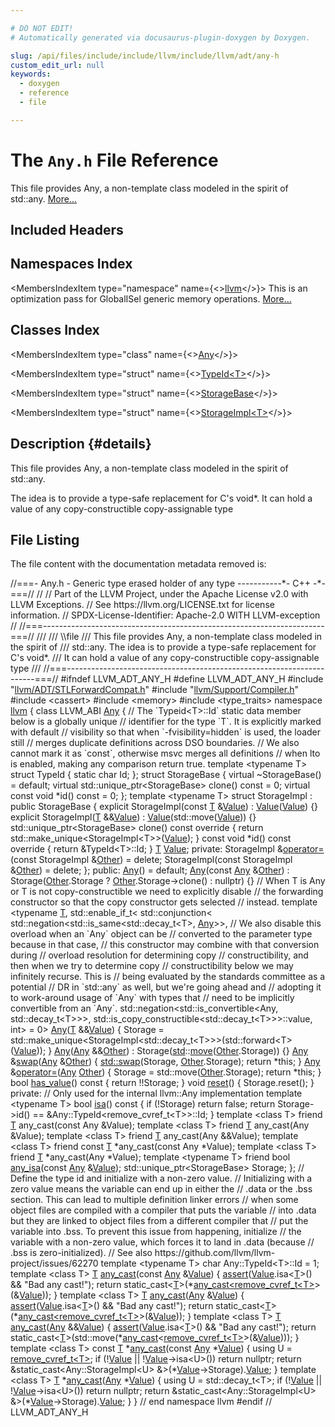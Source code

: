 ```yaml
---

# DO NOT EDIT!
# Automatically generated via docusaurus-plugin-doxygen by Doxygen.

slug: /api/files/include/include/llvm/include/llvm/adt/any-h
custom_edit_url: null
keywords:
  - doxygen
  - reference
  - file

---
```





# The `Any.h` File Reference

<DoxygenPage pluginConfig={pluginConfig}>

This file provides Any, a non-template class modeled in the spirit of std::any. <a href="#details">More...</a>

## Included Headers

<IncludesList>
<IncludesListItem
  filePath="llvm/ADT/STLForwardCompat.h"
  permalink="/docs/api/files/include/include/llvm/include/llvm/adt/stlforwardcompat-h"
  isLocal="true" />
<IncludesListItem
  filePath="llvm/Support/Compiler.h"
  permalink="/docs/api/files/include/include/llvm/include/llvm/support/compiler-h"
  isLocal="true" />
<IncludesListItem
  filePath="cassert"
  permalink=""
  isLocal="false" />
<IncludesListItem
  filePath="memory"
  permalink=""
  isLocal="false" />
<IncludesListItem
  filePath="type_traits"
  permalink=""
  isLocal="false" />
</IncludesList>

## Namespaces Index

<MembersIndex>

<MembersIndexItem
  type="namespace"
  name={<><a href="/docs/api/namespaces/llvm">llvm</a></>}>
This is an optimization pass for GlobalISel generic memory operations. <a href="/docs/api/namespaces/llvm/#details">More...</a>
</MembersIndexItem>

</MembersIndex>

## Classes Index

<MembersIndex>

<MembersIndexItem
  type="class"
  name={<><a href="/docs/api/classes/llvm/any">Any</a></>}>
</MembersIndexItem>

<MembersIndexItem
  type="struct"
  name={<><a href="/docs/api/structs/llvm/any/typeid">TypeId&lt;T&gt;</a></>}>
</MembersIndexItem>

<MembersIndexItem
  type="struct"
  name={<><a href="/docs/api/structs/llvm/any/storagebase">StorageBase</a></>}>
</MembersIndexItem>

<MembersIndexItem
  type="struct"
  name={<><a href="/docs/api/structs/llvm/any/storageimpl">StorageImpl&lt;T&gt;</a></>}>
</MembersIndexItem>

</MembersIndex>

## Description {#details}

This file provides Any, a non-template class modeled in the spirit of std::any.

The idea is to provide a type-safe replacement for C&#39;s void&#42;. It can hold a value of any copy-constructible copy-assignable type

## File Listing

The file content with the documentation metadata removed is:

<ProgramListing>

<Link id="l00001" /><CodeLine lineNumber="1"><Highlight kind="comment">//===- Any.h - Generic type erased holder of any type -----------&#42;- C++ -&#42;-===//</Highlight><Highlight kind="normal"></Highlight></CodeLine>
<Link id="l00002" /><CodeLine lineNumber="2"><Highlight kind="normal"></Highlight><Highlight kind="comment">//</Highlight><Highlight kind="normal"></Highlight></CodeLine>
<Link id="l00003" /><CodeLine lineNumber="3"><Highlight kind="normal"></Highlight><Highlight kind="comment">// Part of the LLVM Project, under the Apache License v2.0 with LLVM Exceptions.</Highlight><Highlight kind="normal"></Highlight></CodeLine>
<Link id="l00004" /><CodeLine lineNumber="4"><Highlight kind="normal"></Highlight><Highlight kind="comment">// See https://llvm.org/LICENSE.txt for license information.</Highlight><Highlight kind="normal"></Highlight></CodeLine>
<Link id="l00005" /><CodeLine lineNumber="5"><Highlight kind="normal"></Highlight><Highlight kind="comment">// SPDX-License-Identifier: Apache-2.0 WITH LLVM-exception</Highlight><Highlight kind="normal"></Highlight></CodeLine>
<Link id="l00006" /><CodeLine lineNumber="6"><Highlight kind="normal"></Highlight><Highlight kind="comment">//</Highlight><Highlight kind="normal"></Highlight></CodeLine>
<Link id="l00007" /><CodeLine lineNumber="7"><Highlight kind="normal"></Highlight><Highlight kind="comment">//===----------------------------------------------------------------------===//</Highlight><Highlight kind="comment"></Highlight></CodeLine>
<Link id="l00008" /><CodeLine lineNumber="8"><Highlight kind="comment">///</Highlight></CodeLine>
<Link id="l00009" /><CodeLine lineNumber="9"><Highlight kind="comment">/// \\file</Highlight></CodeLine>
<Link id="l00010" /><CodeLine lineNumber="10"><Highlight kind="comment">///  This file provides Any, a non-template class modeled in the spirit of</Highlight></CodeLine>
<Link id="l00011" /><CodeLine lineNumber="11"><Highlight kind="comment">///  std::any.  The idea is to provide a type-safe replacement for C&#39;s void&#42;.</Highlight></CodeLine>
<Link id="l00012" /><CodeLine lineNumber="12"><Highlight kind="comment">///  It can hold a value of any copy-constructible copy-assignable type</Highlight></CodeLine>
<Link id="l00013" /><CodeLine lineNumber="13"><Highlight kind="comment">///</Highlight><Highlight kind="normal"></Highlight></CodeLine>
<Link id="l00014" /><CodeLine lineNumber="14"><Highlight kind="normal"></Highlight><Highlight kind="comment">//===----------------------------------------------------------------------===//</Highlight><Highlight kind="normal"></Highlight></CodeLine>
<Link id="l00015" /><CodeLine lineNumber="15"><Highlight kind="normal"></Highlight></CodeLine>
<Link id="l00016" /><CodeLine lineNumber="16"><Highlight kind="normal"></Highlight><Highlight kind="preprocessor">#ifndef LLVM&#95;ADT&#95;ANY&#95;H</Highlight><Highlight kind="normal"></Highlight></CodeLine>
<Link id="l00017" /><CodeLine lineNumber="17"><Highlight kind="normal"></Highlight><Highlight kind="preprocessor">#define LLVM&#95;ADT&#95;ANY&#95;H</Highlight><Highlight kind="normal"></Highlight></CodeLine>
<Link id="l00018" /><CodeLine lineNumber="18"><Highlight kind="normal"></Highlight></CodeLine>
<Link id="l00019" /><CodeLine lineNumber="19"><Highlight kind="normal"></Highlight><Highlight kind="preprocessor">#include &quot;<a href="/docs/api/files/include/include/llvm/include/llvm/adt/stlforwardcompat-h">llvm/ADT/STLForwardCompat.h</a>&quot;</Highlight><Highlight kind="normal"></Highlight></CodeLine>
<Link id="l00020" /><CodeLine lineNumber="20"><Highlight kind="normal"></Highlight><Highlight kind="preprocessor">#include &quot;<a href="/docs/api/files/include/include/llvm/include/llvm/support/compiler-h">llvm/Support/Compiler.h</a>&quot;</Highlight><Highlight kind="normal"></Highlight></CodeLine>
<Link id="l00021" /><CodeLine lineNumber="21"><Highlight kind="normal"></Highlight></CodeLine>
<Link id="l00022" /><CodeLine lineNumber="22"><Highlight kind="normal"></Highlight><Highlight kind="preprocessor">#include &lt;cassert&gt;</Highlight><Highlight kind="normal"></Highlight></CodeLine>
<Link id="l00023" /><CodeLine lineNumber="23"><Highlight kind="normal"></Highlight><Highlight kind="preprocessor">#include &lt;memory&gt;</Highlight><Highlight kind="normal"></Highlight></CodeLine>
<Link id="l00024" /><CodeLine lineNumber="24"><Highlight kind="normal"></Highlight><Highlight kind="preprocessor">#include &lt;type&#95;traits&gt;</Highlight><Highlight kind="normal"></Highlight></CodeLine>
<Link id="l00025" /><CodeLine lineNumber="25"><Highlight kind="normal"></Highlight></CodeLine>
<Link id="l00026" /><CodeLine lineNumber="26"><Highlight kind="normal"></Highlight><Highlight kind="keyword">namespace </Highlight><Highlight kind="normal"><a href="/docs/api/namespaces/llvm">llvm</a> &#123;</Highlight></CodeLine>
<Link id="l00027" /><CodeLine lineNumber="27"><Highlight kind="normal"></Highlight></CodeLine>
<Link id="l00028" /><CodeLine lineNumber="28" lineLink="/docs/api/classes/llvm/any"><Highlight kind="normal"></Highlight><Highlight kind="keyword">class </Highlight><Highlight kind="normal">LLVM&#95;ABI <a href="/docs/api/classes/llvm/any/#acd0d518cd47705fdf831df739933b12a">Any</a> &#123;</Highlight></CodeLine>
<Link id="l00029" /><CodeLine lineNumber="29"><Highlight kind="normal"></Highlight></CodeLine>
<Link id="l00030" /><CodeLine lineNumber="30"><Highlight kind="normal">  </Highlight><Highlight kind="comment">// The &#96;Typeid&lt;T&gt;::Id&#96; static data member below is a globally unique</Highlight><Highlight kind="normal"></Highlight></CodeLine>
<Link id="l00031" /><CodeLine lineNumber="31"><Highlight kind="normal">  </Highlight><Highlight kind="comment">// identifier for the type &#96;T&#96;. It is explicitly marked with default</Highlight><Highlight kind="normal"></Highlight></CodeLine>
<Link id="l00032" /><CodeLine lineNumber="32"><Highlight kind="normal">  </Highlight><Highlight kind="comment">// visibility so that when &#96;-fvisibility=hidden&#96; is used, the loader still</Highlight><Highlight kind="normal"></Highlight></CodeLine>
<Link id="l00033" /><CodeLine lineNumber="33"><Highlight kind="normal">  </Highlight><Highlight kind="comment">// merges duplicate definitions across DSO boundaries.</Highlight><Highlight kind="normal"></Highlight></CodeLine>
<Link id="l00034" /><CodeLine lineNumber="34"><Highlight kind="normal">  </Highlight><Highlight kind="comment">// We also cannot mark it as &#96;const&#96;, otherwise msvc merges all definitions</Highlight><Highlight kind="normal"></Highlight></CodeLine>
<Link id="l00035" /><CodeLine lineNumber="35"><Highlight kind="normal">  </Highlight><Highlight kind="comment">// when lto is enabled, making any comparison return true.</Highlight><Highlight kind="normal"></Highlight></CodeLine>
<Link id="l00036" /><CodeLine lineNumber="36"><Highlight kind="normal">  </Highlight><Highlight kind="keyword">template</Highlight><Highlight kind="normal"> &lt;</Highlight><Highlight kind="keyword">typename</Highlight><Highlight kind="normal"> T&gt; </Highlight><Highlight kind="keyword">struct </Highlight><Highlight kind="normal">TypeId &#123; </Highlight><Highlight kind="keyword">static</Highlight><Highlight kind="normal"> </Highlight><Highlight kind="keywordtype">char</Highlight><Highlight kind="normal"> Id; &#125;;</Highlight></CodeLine>
<Link id="l00037" /><CodeLine lineNumber="37"><Highlight kind="normal"></Highlight></CodeLine>
<Link id="l00038" /><CodeLine lineNumber="38"><Highlight kind="normal">  </Highlight><Highlight kind="keyword">struct </Highlight><Highlight kind="normal">StorageBase &#123;</Highlight></CodeLine>
<Link id="l00039" /><CodeLine lineNumber="39"><Highlight kind="normal">    </Highlight><Highlight kind="keyword">virtual</Highlight><Highlight kind="normal"> ~StorageBase() = </Highlight><Highlight kind="keywordflow">default</Highlight><Highlight kind="normal">;</Highlight></CodeLine>
<Link id="l00040" /><CodeLine lineNumber="40"><Highlight kind="normal">    </Highlight><Highlight kind="keyword">virtual</Highlight><Highlight kind="normal"> std::unique&#95;ptr&lt;StorageBase&gt; clone() </Highlight><Highlight kind="keyword">const</Highlight><Highlight kind="normal"> = 0;</Highlight></CodeLine>
<Link id="l00041" /><CodeLine lineNumber="41"><Highlight kind="normal">    </Highlight><Highlight kind="keyword">virtual</Highlight><Highlight kind="normal"> </Highlight><Highlight kind="keyword">const</Highlight><Highlight kind="normal"> </Highlight><Highlight kind="keywordtype">void</Highlight><Highlight kind="normal"> &#42;id() </Highlight><Highlight kind="keyword">const</Highlight><Highlight kind="normal"> = 0;</Highlight></CodeLine>
<Link id="l00042" /><CodeLine lineNumber="42"><Highlight kind="normal">  &#125;;</Highlight></CodeLine>
<Link id="l00043" /><CodeLine lineNumber="43"><Highlight kind="normal"></Highlight></CodeLine>
<Link id="l00044" /><CodeLine lineNumber="44"><Highlight kind="normal">  </Highlight><Highlight kind="keyword">template</Highlight><Highlight kind="normal"> &lt;</Highlight><Highlight kind="keyword">typename</Highlight><Highlight kind="normal"> T&gt; </Highlight><Highlight kind="keyword">struct </Highlight><Highlight kind="normal">StorageImpl : </Highlight><Highlight kind="keyword">public</Highlight><Highlight kind="normal"> StorageBase &#123;</Highlight></CodeLine>
<Link id="l00045" /><CodeLine lineNumber="45"><Highlight kind="normal">    </Highlight><Highlight kind="keyword">explicit</Highlight><Highlight kind="normal"> StorageImpl(</Highlight><Highlight kind="keyword">const</Highlight><Highlight kind="normal"> <a href="/docs/api/files/lib/lib/target/lib/target/mips/mips16isellowering-cpp/#a0acb682b8260ab1c60b918599864e2e5">T</a> &amp;<a href="/docs/api/classes/llvm/value">Value</a>) : <a href="/docs/api/classes/llvm/value">Value</a>(<a href="/docs/api/classes/llvm/value">Value</a>) &#123;&#125;</Highlight></CodeLine>
<Link id="l00046" /><CodeLine lineNumber="46"><Highlight kind="normal"></Highlight></CodeLine>
<Link id="l00047" /><CodeLine lineNumber="47"><Highlight kind="normal">    </Highlight><Highlight kind="keyword">explicit</Highlight><Highlight kind="normal"> StorageImpl(<a href="/docs/api/files/lib/lib/target/lib/target/mips/mips16isellowering-cpp/#a0acb682b8260ab1c60b918599864e2e5">T</a> &amp;&amp;<a href="/docs/api/classes/llvm/value">Value</a>) : <a href="/docs/api/classes/llvm/value">Value</a>(std::move(<a href="/docs/api/classes/llvm/value">Value</a>)) &#123;&#125;</Highlight></CodeLine>
<Link id="l00048" /><CodeLine lineNumber="48"><Highlight kind="normal"></Highlight></CodeLine>
<Link id="l00049" /><CodeLine lineNumber="49"><Highlight kind="normal">    std::unique&#95;ptr&lt;StorageBase&gt; clone()</Highlight><Highlight kind="keyword"> const override </Highlight><Highlight kind="normal">&#123;</Highlight></CodeLine>
<Link id="l00050" /><CodeLine lineNumber="50"><Highlight kind="normal">      </Highlight><Highlight kind="keywordflow">return</Highlight><Highlight kind="normal"> std::make&#95;unique&lt;StorageImpl&lt;T&gt;&gt;(<a href="/docs/api/classes/llvm/value">Value</a>);</Highlight></CodeLine>
<Link id="l00051" /><CodeLine lineNumber="51"><Highlight kind="normal">    &#125;</Highlight></CodeLine>
<Link id="l00052" /><CodeLine lineNumber="52"><Highlight kind="normal"></Highlight></CodeLine>
<Link id="l00053" /><CodeLine lineNumber="53"><Highlight kind="normal">    </Highlight><Highlight kind="keyword">const</Highlight><Highlight kind="normal"> </Highlight><Highlight kind="keywordtype">void</Highlight><Highlight kind="normal"> &#42;id()</Highlight><Highlight kind="keyword"> const override </Highlight><Highlight kind="normal">&#123; </Highlight><Highlight kind="keywordflow">return</Highlight><Highlight kind="normal"> &amp;TypeId&lt;T&gt;::Id; &#125;</Highlight></CodeLine>
<Link id="l00054" /><CodeLine lineNumber="54"><Highlight kind="normal"></Highlight></CodeLine>
<Link id="l00055" /><CodeLine lineNumber="55"><Highlight kind="normal">    <a href="/docs/api/files/lib/lib/target/lib/target/mips/mips16isellowering-cpp/#a0acb682b8260ab1c60b918599864e2e5">T</a> <a href="/docs/api/classes/llvm/value">Value</a>;</Highlight></CodeLine>
<Link id="l00056" /><CodeLine lineNumber="56"><Highlight kind="normal"></Highlight></CodeLine>
<Link id="l00057" /><CodeLine lineNumber="57"><Highlight kind="normal">  </Highlight><Highlight kind="keyword">private</Highlight><Highlight kind="normal">:</Highlight></CodeLine>
<Link id="l00058" /><CodeLine lineNumber="58"><Highlight kind="normal">    StorageImpl &amp;<a href="/docs/api/classes/llvm/any/#a2210ed74910917ebbd5179a8cf0be8e9">operator=</a>(</Highlight><Highlight kind="keyword">const</Highlight><Highlight kind="normal"> StorageImpl &amp;<a href="/docs/api/namespaces/llvm/#a9eb4f5b98b70ee4fab9614ed58282c1fa6311ae17c1ee52b36e68aaf4ad066387">Other</a>) = </Highlight><Highlight kind="keyword">delete</Highlight><Highlight kind="normal">;</Highlight></CodeLine>
<Link id="l00059" /><CodeLine lineNumber="59"><Highlight kind="normal">    StorageImpl(</Highlight><Highlight kind="keyword">const</Highlight><Highlight kind="normal"> StorageImpl &amp;<a href="/docs/api/namespaces/llvm/#a9eb4f5b98b70ee4fab9614ed58282c1fa6311ae17c1ee52b36e68aaf4ad066387">Other</a>) = </Highlight><Highlight kind="keyword">delete</Highlight><Highlight kind="normal">;</Highlight></CodeLine>
<Link id="l00060" /><CodeLine lineNumber="60"><Highlight kind="normal">  &#125;;</Highlight></CodeLine>
<Link id="l00061" /><CodeLine lineNumber="61"><Highlight kind="normal"></Highlight></CodeLine>
<Link id="l00062" /><CodeLine lineNumber="62"><Highlight kind="normal"></Highlight><Highlight kind="keyword">public</Highlight><Highlight kind="normal">:</Highlight></CodeLine>
<Link id="l00063" /><CodeLine lineNumber="63" lineLink="/docs/api/classes/llvm/any/#acd0d518cd47705fdf831df739933b12a"><Highlight kind="normal">  <a href="/docs/api/classes/llvm/any/#acd0d518cd47705fdf831df739933b12a">Any</a>() = </Highlight><Highlight kind="keywordflow">default</Highlight><Highlight kind="normal">;</Highlight></CodeLine>
<Link id="l00064" /><CodeLine lineNumber="64"><Highlight kind="normal"></Highlight></CodeLine>
<Link id="l00065" /><CodeLine lineNumber="65" lineLink="/docs/api/classes/llvm/any/#a99d2fd902e10d00ec6980c8043a27f47"><Highlight kind="normal">  <a href="/docs/api/classes/llvm/any/#a99d2fd902e10d00ec6980c8043a27f47">Any</a>(</Highlight><Highlight kind="keyword">const</Highlight><Highlight kind="normal"> <a href="/docs/api/classes/llvm/any/#acd0d518cd47705fdf831df739933b12a">Any</a> &amp;<a href="/docs/api/namespaces/llvm/#a9eb4f5b98b70ee4fab9614ed58282c1fa6311ae17c1ee52b36e68aaf4ad066387">Other</a>)</Highlight></CodeLine>
<Link id="l00066" /><CodeLine lineNumber="66"><Highlight kind="normal">      : Storage(<a href="/docs/api/namespaces/llvm/#a9eb4f5b98b70ee4fab9614ed58282c1fa6311ae17c1ee52b36e68aaf4ad066387">Other</a>.Storage ? <a href="/docs/api/namespaces/llvm/#a9eb4f5b98b70ee4fab9614ed58282c1fa6311ae17c1ee52b36e68aaf4ad066387">Other</a>.Storage-&gt;clone() : nullptr) &#123;&#125;</Highlight></CodeLine>
<Link id="l00067" /><CodeLine lineNumber="67"><Highlight kind="normal"></Highlight></CodeLine>
<Link id="l00068" /><CodeLine lineNumber="68"><Highlight kind="normal">  </Highlight><Highlight kind="comment">// When T is Any or T is not copy-constructible we need to explicitly disable</Highlight><Highlight kind="normal"></Highlight></CodeLine>
<Link id="l00069" /><CodeLine lineNumber="69"><Highlight kind="normal">  </Highlight><Highlight kind="comment">// the forwarding constructor so that the copy constructor gets selected</Highlight><Highlight kind="normal"></Highlight></CodeLine>
<Link id="l00070" /><CodeLine lineNumber="70"><Highlight kind="normal">  </Highlight><Highlight kind="comment">// instead.</Highlight><Highlight kind="normal"></Highlight></CodeLine>
<Link id="l00071" /><CodeLine lineNumber="71"><Highlight kind="normal">  </Highlight><Highlight kind="keyword">template</Highlight><Highlight kind="normal"> &lt;</Highlight><Highlight kind="keyword">typename</Highlight><Highlight kind="normal"> <a href="/docs/api/files/lib/lib/target/lib/target/mips/mips16isellowering-cpp/#a0acb682b8260ab1c60b918599864e2e5">T</a>,</Highlight></CodeLine>
<Link id="l00072" /><CodeLine lineNumber="72"><Highlight kind="normal">            std::enable&#95;if&#95;t&lt;</Highlight></CodeLine>
<Link id="l00073" /><CodeLine lineNumber="73"><Highlight kind="normal">                std::conjunction&lt;</Highlight></CodeLine>
<Link id="l00074" /><CodeLine lineNumber="74"><Highlight kind="normal">                    std::negation&lt;std::is&#95;same&lt;std::decay&#95;t&lt;T&gt;, <a href="/docs/api/classes/llvm/any">Any</a>&gt;&gt;,</Highlight></CodeLine>
<Link id="l00075" /><CodeLine lineNumber="75"><Highlight kind="normal">                    </Highlight><Highlight kind="comment">// We also disable this overload when an &#96;Any&#96; object can be</Highlight><Highlight kind="normal"></Highlight></CodeLine>
<Link id="l00076" /><CodeLine lineNumber="76"><Highlight kind="normal">                    </Highlight><Highlight kind="comment">// converted to the parameter type because in that case,</Highlight><Highlight kind="normal"></Highlight></CodeLine>
<Link id="l00077" /><CodeLine lineNumber="77"><Highlight kind="normal">                    </Highlight><Highlight kind="comment">// this constructor may combine with that conversion during</Highlight><Highlight kind="normal"></Highlight></CodeLine>
<Link id="l00078" /><CodeLine lineNumber="78"><Highlight kind="normal">                    </Highlight><Highlight kind="comment">// overload resolution for determining copy</Highlight><Highlight kind="normal"></Highlight></CodeLine>
<Link id="l00079" /><CodeLine lineNumber="79"><Highlight kind="normal">                    </Highlight><Highlight kind="comment">// constructibility, and then when we try to determine copy</Highlight><Highlight kind="normal"></Highlight></CodeLine>
<Link id="l00080" /><CodeLine lineNumber="80"><Highlight kind="normal">                    </Highlight><Highlight kind="comment">// constructibility below we may infinitely recurse. This is</Highlight><Highlight kind="normal"></Highlight></CodeLine>
<Link id="l00081" /><CodeLine lineNumber="81"><Highlight kind="normal">                    </Highlight><Highlight kind="comment">// being evaluated by the standards committee as a potential</Highlight><Highlight kind="normal"></Highlight></CodeLine>
<Link id="l00082" /><CodeLine lineNumber="82"><Highlight kind="normal">                    </Highlight><Highlight kind="comment">// DR in &#96;std::any&#96; as well, but we&#39;re going ahead and</Highlight><Highlight kind="normal"></Highlight></CodeLine>
<Link id="l00083" /><CodeLine lineNumber="83"><Highlight kind="normal">                    </Highlight><Highlight kind="comment">// adopting it to work-around usage of &#96;Any&#96; with types that</Highlight><Highlight kind="normal"></Highlight></CodeLine>
<Link id="l00084" /><CodeLine lineNumber="84"><Highlight kind="normal">                    </Highlight><Highlight kind="comment">// need to be implicitly convertible from an &#96;Any&#96;.</Highlight><Highlight kind="normal"></Highlight></CodeLine>
<Link id="l00085" /><CodeLine lineNumber="85"><Highlight kind="normal">                    std::negation&lt;std::is&#95;convertible&lt;Any, std::decay&#95;t&lt;T&gt;&gt;&gt;,</Highlight></CodeLine>
<Link id="l00086" /><CodeLine lineNumber="86"><Highlight kind="normal">                    std::is&#95;copy&#95;constructible&lt;std::decay&#95;t&lt;T&gt;&gt;&gt;::value,</Highlight></CodeLine>
<Link id="l00087" /><CodeLine lineNumber="87"><Highlight kind="normal">                </Highlight><Highlight kind="keywordtype">int</Highlight><Highlight kind="normal">&gt; = 0&gt;</Highlight></CodeLine>
<Link id="l00088" /><CodeLine lineNumber="88" lineLink="/docs/api/classes/llvm/any/#a1f38a2c91c432573c49b246871ee2e9b"><Highlight kind="normal">  <a href="/docs/api/classes/llvm/any/#a1f38a2c91c432573c49b246871ee2e9b">Any</a>(<a href="/docs/api/files/lib/lib/target/lib/target/mips/mips16isellowering-cpp/#a0acb682b8260ab1c60b918599864e2e5">T</a> &amp;&amp;<a href="/docs/api/classes/llvm/value">Value</a>) &#123;</Highlight></CodeLine>
<Link id="l00089" /><CodeLine lineNumber="89"><Highlight kind="normal">    Storage =</Highlight></CodeLine>
<Link id="l00090" /><CodeLine lineNumber="90"><Highlight kind="normal">        std::make&#95;unique&lt;StorageImpl&lt;std::decay&#95;t&lt;T&gt;&gt;&gt;(std::forward&lt;T&gt;(<a href="/docs/api/classes/llvm/value">Value</a>));</Highlight></CodeLine>
<Link id="l00091" /><CodeLine lineNumber="91"><Highlight kind="normal">  &#125;</Highlight></CodeLine>
<Link id="l00092" /><CodeLine lineNumber="92"><Highlight kind="normal"></Highlight></CodeLine>
<Link id="l00093" /><CodeLine lineNumber="93" lineLink="/docs/api/classes/llvm/any/#a0fddf34b18c6e197cdbf1ec0c47ecf59"><Highlight kind="normal">  <a href="/docs/api/classes/llvm/any/#a0fddf34b18c6e197cdbf1ec0c47ecf59">Any</a>(<a href="/docs/api/classes/llvm/any/#acd0d518cd47705fdf831df739933b12a">Any</a> &amp;&amp;<a href="/docs/api/namespaces/llvm/#a9eb4f5b98b70ee4fab9614ed58282c1fa6311ae17c1ee52b36e68aaf4ad066387">Other</a>) : Storage(<a href="/docs/api/namespaces/std">std</a>::<a href="/docs/api/namespaces/llvm/#abfc9c7ecf70f66901e439f7c04ef3dbb">move</a>(<a href="/docs/api/namespaces/llvm/#a9eb4f5b98b70ee4fab9614ed58282c1fa6311ae17c1ee52b36e68aaf4ad066387">Other</a>.Storage)) &#123;&#125;</Highlight></CodeLine>
<Link id="l00094" /><CodeLine lineNumber="94"><Highlight kind="normal"></Highlight></CodeLine>
<Link id="l00095" /><CodeLine lineNumber="95" lineLink="/docs/api/classes/llvm/any/#a5aa1b717698330d96267bd86408d69f7"><Highlight kind="normal">  <a href="/docs/api/classes/llvm/any/#acd0d518cd47705fdf831df739933b12a">Any</a> &amp;<a href="/docs/api/classes/llvm/any/#a5aa1b717698330d96267bd86408d69f7">swap</a>(<a href="/docs/api/classes/llvm/any/#acd0d518cd47705fdf831df739933b12a">Any</a> &amp;<a href="/docs/api/namespaces/llvm/#a9eb4f5b98b70ee4fab9614ed58282c1fa6311ae17c1ee52b36e68aaf4ad066387">Other</a>) &#123;</Highlight></CodeLine>
<Link id="l00096" /><CodeLine lineNumber="96"><Highlight kind="normal">    <a href="/docs/api/namespaces/std/#ab8424022895aee3e366fb9a32f2883cb">std::swap</a>(Storage, <a href="/docs/api/namespaces/llvm/#a9eb4f5b98b70ee4fab9614ed58282c1fa6311ae17c1ee52b36e68aaf4ad066387">Other</a>.Storage);</Highlight></CodeLine>
<Link id="l00097" /><CodeLine lineNumber="97"><Highlight kind="normal">    </Highlight><Highlight kind="keywordflow">return</Highlight><Highlight kind="normal"> &#42;</Highlight><Highlight kind="keyword">this</Highlight><Highlight kind="normal">;</Highlight></CodeLine>
<Link id="l00098" /><CodeLine lineNumber="98"><Highlight kind="normal">  &#125;</Highlight></CodeLine>
<Link id="l00099" /><CodeLine lineNumber="99"><Highlight kind="normal"></Highlight></CodeLine>
<Link id="l00100" /><CodeLine lineNumber="100" lineLink="/docs/api/classes/llvm/any/#a2210ed74910917ebbd5179a8cf0be8e9"><Highlight kind="normal">  <a href="/docs/api/classes/llvm/any/#acd0d518cd47705fdf831df739933b12a">Any</a> &amp;<a href="/docs/api/classes/llvm/any/#a2210ed74910917ebbd5179a8cf0be8e9">operator=</a>(<a href="/docs/api/classes/llvm/any/#acd0d518cd47705fdf831df739933b12a">Any</a> <a href="/docs/api/namespaces/llvm/#a9eb4f5b98b70ee4fab9614ed58282c1fa6311ae17c1ee52b36e68aaf4ad066387">Other</a>) &#123;</Highlight></CodeLine>
<Link id="l00101" /><CodeLine lineNumber="101"><Highlight kind="normal">    Storage = std::move(<a href="/docs/api/namespaces/llvm/#a9eb4f5b98b70ee4fab9614ed58282c1fa6311ae17c1ee52b36e68aaf4ad066387">Other</a>.Storage);</Highlight></CodeLine>
<Link id="l00102" /><CodeLine lineNumber="102"><Highlight kind="normal">    </Highlight><Highlight kind="keywordflow">return</Highlight><Highlight kind="normal"> &#42;</Highlight><Highlight kind="keyword">this</Highlight><Highlight kind="normal">;</Highlight></CodeLine>
<Link id="l00103" /><CodeLine lineNumber="103"><Highlight kind="normal">  &#125;</Highlight></CodeLine>
<Link id="l00104" /><CodeLine lineNumber="104"><Highlight kind="normal"></Highlight></CodeLine>
<Link id="l00105" /><CodeLine lineNumber="105" lineLink="/docs/api/classes/llvm/any/#a7dd3d02d4f67ced75ed89ca4335b0ced"><Highlight kind="normal">  </Highlight><Highlight kind="keywordtype">bool</Highlight><Highlight kind="normal"> <a href="/docs/api/classes/llvm/any/#a7dd3d02d4f67ced75ed89ca4335b0ced">has&#95;value</a>()</Highlight><Highlight kind="keyword"> const </Highlight><Highlight kind="normal">&#123; </Highlight><Highlight kind="keywordflow">return</Highlight><Highlight kind="normal"> !!Storage; &#125;</Highlight></CodeLine>
<Link id="l00106" /><CodeLine lineNumber="106"><Highlight kind="normal"></Highlight></CodeLine>
<Link id="l00107" /><CodeLine lineNumber="107" lineLink="/docs/api/classes/llvm/any/#a205a7dc726470b6ee154f17714718d19"><Highlight kind="normal">  </Highlight><Highlight kind="keywordtype">void</Highlight><Highlight kind="normal"> <a href="/docs/api/classes/llvm/any/#a205a7dc726470b6ee154f17714718d19">reset</a>() &#123; Storage.reset(); &#125;</Highlight></CodeLine>
<Link id="l00108" /><CodeLine lineNumber="108"><Highlight kind="normal"></Highlight></CodeLine>
<Link id="l00109" /><CodeLine lineNumber="109"><Highlight kind="normal"></Highlight><Highlight kind="keyword">private</Highlight><Highlight kind="normal">:</Highlight></CodeLine>
<Link id="l00110" /><CodeLine lineNumber="110"><Highlight kind="normal">  </Highlight><Highlight kind="comment">// Only used for the internal llvm::Any implementation</Highlight><Highlight kind="normal"></Highlight></CodeLine>
<Link id="l00111" /><CodeLine lineNumber="111"><Highlight kind="normal">  </Highlight><Highlight kind="keyword">template</Highlight><Highlight kind="normal"> &lt;</Highlight><Highlight kind="keyword">typename</Highlight><Highlight kind="normal"> T&gt; </Highlight><Highlight kind="keywordtype">bool</Highlight><Highlight kind="normal"> <a href="/docs/api/namespaces/llvm/#a92ca992e52dddc420f4b069cae06dfbe">isa</a>()</Highlight><Highlight kind="keyword"> const </Highlight><Highlight kind="normal">&#123;</Highlight></CodeLine>
<Link id="l00112" /><CodeLine lineNumber="112"><Highlight kind="normal">    </Highlight><Highlight kind="keywordflow">if</Highlight><Highlight kind="normal"> (!Storage)</Highlight></CodeLine>
<Link id="l00113" /><CodeLine lineNumber="113"><Highlight kind="normal">      </Highlight><Highlight kind="keywordflow">return</Highlight><Highlight kind="normal"> </Highlight><Highlight kind="keyword">false</Highlight><Highlight kind="normal">;</Highlight></CodeLine>
<Link id="l00114" /><CodeLine lineNumber="114"><Highlight kind="normal">    </Highlight><Highlight kind="keywordflow">return</Highlight><Highlight kind="normal"> Storage-&gt;id() == &amp;Any::TypeId&lt;remove&#95;cvref&#95;t&lt;T&gt;&gt;::Id;</Highlight></CodeLine>
<Link id="l00115" /><CodeLine lineNumber="115"><Highlight kind="normal">  &#125;</Highlight></CodeLine>
<Link id="l00116" /><CodeLine lineNumber="116"><Highlight kind="normal"></Highlight></CodeLine>
<Link id="l00117" /><CodeLine lineNumber="117"><Highlight kind="normal">  </Highlight><Highlight kind="keyword">template</Highlight><Highlight kind="normal"> &lt;</Highlight><Highlight kind="keyword">class</Highlight><Highlight kind="normal"> T&gt; </Highlight><Highlight kind="keyword">friend</Highlight><Highlight kind="normal"> <a href="/docs/api/files/lib/lib/target/lib/target/mips/mips16isellowering-cpp/#a0acb682b8260ab1c60b918599864e2e5">T</a> any&#95;cast(</Highlight><Highlight kind="keyword">const</Highlight><Highlight kind="normal"> Any &amp;Value);</Highlight></CodeLine>
<Link id="l00118" /><CodeLine lineNumber="118"><Highlight kind="normal">  </Highlight><Highlight kind="keyword">template</Highlight><Highlight kind="normal"> &lt;</Highlight><Highlight kind="keyword">class</Highlight><Highlight kind="normal"> T&gt; </Highlight><Highlight kind="keyword">friend</Highlight><Highlight kind="normal"> <a href="/docs/api/files/lib/lib/target/lib/target/mips/mips16isellowering-cpp/#a0acb682b8260ab1c60b918599864e2e5">T</a> any&#95;cast(Any &amp;Value);</Highlight></CodeLine>
<Link id="l00119" /><CodeLine lineNumber="119"><Highlight kind="normal">  </Highlight><Highlight kind="keyword">template</Highlight><Highlight kind="normal"> &lt;</Highlight><Highlight kind="keyword">class</Highlight><Highlight kind="normal"> T&gt; </Highlight><Highlight kind="keyword">friend</Highlight><Highlight kind="normal"> <a href="/docs/api/files/lib/lib/target/lib/target/mips/mips16isellowering-cpp/#a0acb682b8260ab1c60b918599864e2e5">T</a> any&#95;cast(Any &amp;&amp;Value);</Highlight></CodeLine>
<Link id="l00120" /><CodeLine lineNumber="120"><Highlight kind="normal">  </Highlight><Highlight kind="keyword">template</Highlight><Highlight kind="normal"> &lt;</Highlight><Highlight kind="keyword">class</Highlight><Highlight kind="normal"> T&gt; </Highlight><Highlight kind="keyword">friend</Highlight><Highlight kind="normal"> </Highlight><Highlight kind="keyword">const</Highlight><Highlight kind="normal"> <a href="/docs/api/files/lib/lib/target/lib/target/mips/mips16isellowering-cpp/#a0acb682b8260ab1c60b918599864e2e5">T</a> &#42;any&#95;cast(</Highlight><Highlight kind="keyword">const</Highlight><Highlight kind="normal"> Any &#42;Value);</Highlight></CodeLine>
<Link id="l00121" /><CodeLine lineNumber="121"><Highlight kind="normal">  </Highlight><Highlight kind="keyword">template</Highlight><Highlight kind="normal"> &lt;</Highlight><Highlight kind="keyword">class</Highlight><Highlight kind="normal"> T&gt; </Highlight><Highlight kind="keyword">friend</Highlight><Highlight kind="normal"> <a href="/docs/api/files/lib/lib/target/lib/target/mips/mips16isellowering-cpp/#a0acb682b8260ab1c60b918599864e2e5">T</a> &#42;any&#95;cast(Any &#42;Value);</Highlight></CodeLine>
<Link id="l00122" /><CodeLine lineNumber="122" lineLink="/docs/api/classes/llvm/any/#af37a4092245c74d9d70455243b28c321"><Highlight kind="normal">  </Highlight><Highlight kind="keyword">template</Highlight><Highlight kind="normal"> &lt;</Highlight><Highlight kind="keyword">typename</Highlight><Highlight kind="normal"> T&gt; </Highlight><Highlight kind="keyword">friend</Highlight><Highlight kind="normal"> </Highlight><Highlight kind="keywordtype">bool</Highlight><Highlight kind="normal"> <a href="/docs/api/classes/llvm/any/#af37a4092245c74d9d70455243b28c321">any&#95;isa</a>(</Highlight><Highlight kind="keyword">const</Highlight><Highlight kind="normal"> <a href="/docs/api/classes/llvm/any/#acd0d518cd47705fdf831df739933b12a">Any</a> &amp;<a href="/docs/api/classes/llvm/value">Value</a>);</Highlight></CodeLine>
<Link id="l00123" /><CodeLine lineNumber="123"><Highlight kind="normal"></Highlight></CodeLine>
<Link id="l00124" /><CodeLine lineNumber="124"><Highlight kind="normal">  std::unique&#95;ptr&lt;StorageBase&gt; Storage;</Highlight></CodeLine>
<Link id="l00125" /><CodeLine lineNumber="125"><Highlight kind="normal">&#125;;</Highlight></CodeLine>
<Link id="l00126" /><CodeLine lineNumber="126"><Highlight kind="normal"></Highlight></CodeLine>
<Link id="l00127" /><CodeLine lineNumber="127"><Highlight kind="normal"></Highlight><Highlight kind="comment">// Define the type id and initialize with a non-zero value.</Highlight><Highlight kind="normal"></Highlight></CodeLine>
<Link id="l00128" /><CodeLine lineNumber="128"><Highlight kind="normal"></Highlight><Highlight kind="comment">// Initializing with a zero value means the variable can end up in either the</Highlight><Highlight kind="normal"></Highlight></CodeLine>
<Link id="l00129" /><CodeLine lineNumber="129"><Highlight kind="normal"></Highlight><Highlight kind="comment">// .data or the .bss section. This can lead to multiple definition linker errors</Highlight><Highlight kind="normal"></Highlight></CodeLine>
<Link id="l00130" /><CodeLine lineNumber="130"><Highlight kind="normal"></Highlight><Highlight kind="comment">// when some object files are compiled with a compiler that puts the variable</Highlight><Highlight kind="normal"></Highlight></CodeLine>
<Link id="l00131" /><CodeLine lineNumber="131"><Highlight kind="normal"></Highlight><Highlight kind="comment">// into .data but they are linked to object files from a different compiler that</Highlight><Highlight kind="normal"></Highlight></CodeLine>
<Link id="l00132" /><CodeLine lineNumber="132"><Highlight kind="normal"></Highlight><Highlight kind="comment">// put the variable into .bss. To prevent this issue from happening, initialize</Highlight><Highlight kind="normal"></Highlight></CodeLine>
<Link id="l00133" /><CodeLine lineNumber="133"><Highlight kind="normal"></Highlight><Highlight kind="comment">// the variable with a non-zero value, which forces it to land in .data (because</Highlight><Highlight kind="normal"></Highlight></CodeLine>
<Link id="l00134" /><CodeLine lineNumber="134"><Highlight kind="normal"></Highlight><Highlight kind="comment">// .bss is zero-initialized).</Highlight><Highlight kind="normal"></Highlight></CodeLine>
<Link id="l00135" /><CodeLine lineNumber="135"><Highlight kind="normal"></Highlight><Highlight kind="comment">// See also https://github.com/llvm/llvm-project/issues/62270</Highlight><Highlight kind="normal"></Highlight></CodeLine>
<Link id="l00136" /><CodeLine lineNumber="136"><Highlight kind="normal"></Highlight><Highlight kind="keyword">template</Highlight><Highlight kind="normal"> &lt;</Highlight><Highlight kind="keyword">typename</Highlight><Highlight kind="normal"> T&gt; </Highlight><Highlight kind="keywordtype">char</Highlight><Highlight kind="normal"> Any::TypeId&lt;T&gt;::Id = 1;</Highlight></CodeLine>
<Link id="l00137" /><CodeLine lineNumber="137"><Highlight kind="normal"></Highlight></CodeLine>
<Link id="l00138" /><CodeLine lineNumber="138" lineLink="/docs/api/classes/llvm/any/#aaf2f6dd87c62b7d88656c6a8bcde77ff"><Highlight kind="normal"></Highlight><Highlight kind="keyword">template</Highlight><Highlight kind="normal"> &lt;</Highlight><Highlight kind="keyword">class</Highlight><Highlight kind="normal"> T&gt; <a href="/docs/api/files/lib/lib/target/lib/target/mips/mips16isellowering-cpp/#a0acb682b8260ab1c60b918599864e2e5">T</a> <a href="/docs/api/namespaces/llvm/#a0fbd0c4b8837eae0a1333d7be077d2f7">any&#95;cast</a>(</Highlight><Highlight kind="keyword">const</Highlight><Highlight kind="normal"> <a href="/docs/api/classes/llvm/any/#acd0d518cd47705fdf831df739933b12a">Any</a> &amp;<a href="/docs/api/classes/llvm/value">Value</a>) &#123;</Highlight></CodeLine>
<Link id="l00139" /><CodeLine lineNumber="139"><Highlight kind="normal">  <a href="/docs/api/files/lib/lib/target/lib/target/amdgpu/silowercontrolflow-cpp/#a4868c5d81c5ccc98c47aeab6244346a0">assert</a>(<a href="/docs/api/classes/llvm/value">Value</a>.isa&lt;<a href="/docs/api/files/lib/lib/target/lib/target/mips/mips16isellowering-cpp/#a0acb682b8260ab1c60b918599864e2e5">T</a>&gt;() &amp;&amp; </Highlight><Highlight kind="stringliteral">&quot;Bad any cast!&quot;</Highlight><Highlight kind="normal">);</Highlight></CodeLine>
<Link id="l00140" /><CodeLine lineNumber="140"><Highlight kind="normal">  </Highlight><Highlight kind="keywordflow">return</Highlight><Highlight kind="normal"> </Highlight><Highlight kind="keyword">static&#95;cast&lt;</Highlight><Highlight kind="normal"><a href="/docs/api/files/lib/lib/target/lib/target/mips/mips16isellowering-cpp/#a0acb682b8260ab1c60b918599864e2e5">T</a></Highlight><Highlight kind="keyword">&gt;</Highlight><Highlight kind="normal">(&#42;<a href="/docs/api/classes/llvm/any/#aaf2f6dd87c62b7d88656c6a8bcde77ff">any&#95;cast&lt;remove&#95;cvref&#95;t&lt;T&gt;</a>&gt;(&amp;<a href="/docs/api/classes/llvm/value">Value</a>));</Highlight></CodeLine>
<Link id="l00141" /><CodeLine lineNumber="141"><Highlight kind="normal">&#125;</Highlight></CodeLine>
<Link id="l00142" /><CodeLine lineNumber="142"><Highlight kind="normal"></Highlight></CodeLine>
<Link id="l00143" /><CodeLine lineNumber="143" lineLink="/docs/api/classes/llvm/any/#a72f99939e8ebe22a0ee2c18052feb58a"><Highlight kind="normal"></Highlight><Highlight kind="keyword">template</Highlight><Highlight kind="normal"> &lt;</Highlight><Highlight kind="keyword">class</Highlight><Highlight kind="normal"> T&gt; <a href="/docs/api/files/lib/lib/target/lib/target/mips/mips16isellowering-cpp/#a0acb682b8260ab1c60b918599864e2e5">T</a> <a href="/docs/api/namespaces/llvm/#a0fbd0c4b8837eae0a1333d7be077d2f7">any&#95;cast</a>(<a href="/docs/api/classes/llvm/any/#acd0d518cd47705fdf831df739933b12a">Any</a> &amp;<a href="/docs/api/classes/llvm/value">Value</a>) &#123;</Highlight></CodeLine>
<Link id="l00144" /><CodeLine lineNumber="144"><Highlight kind="normal">  <a href="/docs/api/files/lib/lib/target/lib/target/amdgpu/silowercontrolflow-cpp/#a4868c5d81c5ccc98c47aeab6244346a0">assert</a>(<a href="/docs/api/classes/llvm/value">Value</a>.isa&lt;<a href="/docs/api/files/lib/lib/target/lib/target/mips/mips16isellowering-cpp/#a0acb682b8260ab1c60b918599864e2e5">T</a>&gt;() &amp;&amp; </Highlight><Highlight kind="stringliteral">&quot;Bad any cast!&quot;</Highlight><Highlight kind="normal">);</Highlight></CodeLine>
<Link id="l00145" /><CodeLine lineNumber="145"><Highlight kind="normal">  </Highlight><Highlight kind="keywordflow">return</Highlight><Highlight kind="normal"> </Highlight><Highlight kind="keyword">static&#95;cast&lt;</Highlight><Highlight kind="normal"><a href="/docs/api/files/lib/lib/target/lib/target/mips/mips16isellowering-cpp/#a0acb682b8260ab1c60b918599864e2e5">T</a></Highlight><Highlight kind="keyword">&gt;</Highlight><Highlight kind="normal">(&#42;<a href="/docs/api/classes/llvm/any/#aaf2f6dd87c62b7d88656c6a8bcde77ff">any&#95;cast&lt;remove&#95;cvref&#95;t&lt;T&gt;</a>&gt;(&amp;<a href="/docs/api/classes/llvm/value">Value</a>));</Highlight></CodeLine>
<Link id="l00146" /><CodeLine lineNumber="146"><Highlight kind="normal">&#125;</Highlight></CodeLine>
<Link id="l00147" /><CodeLine lineNumber="147"><Highlight kind="normal"></Highlight></CodeLine>
<Link id="l00148" /><CodeLine lineNumber="148" lineLink="/docs/api/classes/llvm/any/#a13b8959d7878da8aa7443dfcee70f184"><Highlight kind="normal"></Highlight><Highlight kind="keyword">template</Highlight><Highlight kind="normal"> &lt;</Highlight><Highlight kind="keyword">class</Highlight><Highlight kind="normal"> T&gt; <a href="/docs/api/files/lib/lib/target/lib/target/mips/mips16isellowering-cpp/#a0acb682b8260ab1c60b918599864e2e5">T</a> <a href="/docs/api/namespaces/llvm/#a0fbd0c4b8837eae0a1333d7be077d2f7">any&#95;cast</a>(<a href="/docs/api/classes/llvm/any/#acd0d518cd47705fdf831df739933b12a">Any</a> &amp;&amp;<a href="/docs/api/classes/llvm/value">Value</a>) &#123;</Highlight></CodeLine>
<Link id="l00149" /><CodeLine lineNumber="149"><Highlight kind="normal">  <a href="/docs/api/files/lib/lib/target/lib/target/amdgpu/silowercontrolflow-cpp/#a4868c5d81c5ccc98c47aeab6244346a0">assert</a>(<a href="/docs/api/classes/llvm/value">Value</a>.isa&lt;<a href="/docs/api/files/lib/lib/target/lib/target/mips/mips16isellowering-cpp/#a0acb682b8260ab1c60b918599864e2e5">T</a>&gt;() &amp;&amp; </Highlight><Highlight kind="stringliteral">&quot;Bad any cast!&quot;</Highlight><Highlight kind="normal">);</Highlight></CodeLine>
<Link id="l00150" /><CodeLine lineNumber="150"><Highlight kind="normal">  </Highlight><Highlight kind="keywordflow">return</Highlight><Highlight kind="normal"> </Highlight><Highlight kind="keyword">static&#95;cast&lt;</Highlight><Highlight kind="normal"><a href="/docs/api/files/lib/lib/target/lib/target/mips/mips16isellowering-cpp/#a0acb682b8260ab1c60b918599864e2e5">T</a></Highlight><Highlight kind="keyword">&gt;</Highlight><Highlight kind="normal">(std::move(&#42;<a href="/docs/api/classes/llvm/any/#aaf2f6dd87c62b7d88656c6a8bcde77ff">any&#95;cast</a>&lt;<a href="/docs/api/classes/llvm/remove-cvref-t">remove&#95;cvref&#95;t&lt;T&gt;</a>&gt;(&amp;<a href="/docs/api/classes/llvm/value">Value</a>)));</Highlight></CodeLine>
<Link id="l00151" /><CodeLine lineNumber="151"><Highlight kind="normal">&#125;</Highlight></CodeLine>
<Link id="l00152" /><CodeLine lineNumber="152"><Highlight kind="normal"></Highlight></CodeLine>
<Link id="l00153" /><CodeLine lineNumber="153" lineLink="/docs/api/classes/llvm/any/#acd473648454db9833d6039579fa24226"><Highlight kind="normal"></Highlight><Highlight kind="keyword">template</Highlight><Highlight kind="normal"> &lt;</Highlight><Highlight kind="keyword">class</Highlight><Highlight kind="normal"> T&gt; </Highlight><Highlight kind="keyword">const</Highlight><Highlight kind="normal"> <a href="/docs/api/files/lib/lib/target/lib/target/mips/mips16isellowering-cpp/#a0acb682b8260ab1c60b918599864e2e5">T</a> &#42;<a href="/docs/api/namespaces/llvm/#a0fbd0c4b8837eae0a1333d7be077d2f7">any&#95;cast</a>(</Highlight><Highlight kind="keyword">const</Highlight><Highlight kind="normal"> <a href="/docs/api/classes/llvm/any/#acd0d518cd47705fdf831df739933b12a">Any</a> &#42;<a href="/docs/api/classes/llvm/value">Value</a>) &#123;</Highlight></CodeLine>
<Link id="l00154" /><CodeLine lineNumber="154"><Highlight kind="normal">  </Highlight><Highlight kind="keyword">using </Highlight><Highlight kind="normal">U = <a href="/docs/api/classes/llvm/remove-cvref-t">remove&#95;cvref&#95;t&lt;T&gt;</a>;</Highlight></CodeLine>
<Link id="l00155" /><CodeLine lineNumber="155"><Highlight kind="normal">  </Highlight><Highlight kind="keywordflow">if</Highlight><Highlight kind="normal"> (!<a href="/docs/api/classes/llvm/value">Value</a> || !<a href="/docs/api/classes/llvm/value">Value</a>-&gt;isa&lt;U&gt;())</Highlight></CodeLine>
<Link id="l00156" /><CodeLine lineNumber="156"><Highlight kind="normal">    </Highlight><Highlight kind="keywordflow">return</Highlight><Highlight kind="normal"> </Highlight><Highlight kind="keyword">nullptr</Highlight><Highlight kind="normal">;</Highlight></CodeLine>
<Link id="l00157" /><CodeLine lineNumber="157"><Highlight kind="normal">  </Highlight><Highlight kind="keywordflow">return</Highlight><Highlight kind="normal"> &amp;</Highlight><Highlight kind="keyword">static&#95;cast&lt;</Highlight><Highlight kind="normal">Any::StorageImpl&lt;U&gt; &amp;</Highlight><Highlight kind="keyword">&gt;</Highlight><Highlight kind="normal">(&#42;<a href="/docs/api/classes/llvm/value">Value</a>-&gt;Storage).<a href="/docs/api/classes/llvm/value">Value</a>;</Highlight></CodeLine>
<Link id="l00158" /><CodeLine lineNumber="158"><Highlight kind="normal">&#125;</Highlight></CodeLine>
<Link id="l00159" /><CodeLine lineNumber="159"><Highlight kind="normal"></Highlight></CodeLine>
<Link id="l00160" /><CodeLine lineNumber="160" lineLink="/docs/api/classes/llvm/any/#a3ec4cf331316b5d0580d51b97ac31d57"><Highlight kind="normal"></Highlight><Highlight kind="keyword">template</Highlight><Highlight kind="normal"> &lt;</Highlight><Highlight kind="keyword">class</Highlight><Highlight kind="normal"> T&gt; <a href="/docs/api/files/lib/lib/target/lib/target/mips/mips16isellowering-cpp/#a0acb682b8260ab1c60b918599864e2e5">T</a> &#42;<a href="/docs/api/namespaces/llvm/#a0fbd0c4b8837eae0a1333d7be077d2f7">any&#95;cast</a>(<a href="/docs/api/classes/llvm/any/#acd0d518cd47705fdf831df739933b12a">Any</a> &#42;<a href="/docs/api/classes/llvm/value">Value</a>) &#123;</Highlight></CodeLine>
<Link id="l00161" /><CodeLine lineNumber="161"><Highlight kind="normal">  </Highlight><Highlight kind="keyword">using </Highlight><Highlight kind="normal">U = std::decay&#95;t&lt;T&gt;;</Highlight></CodeLine>
<Link id="l00162" /><CodeLine lineNumber="162"><Highlight kind="normal">  </Highlight><Highlight kind="keywordflow">if</Highlight><Highlight kind="normal"> (!<a href="/docs/api/classes/llvm/value">Value</a> || !<a href="/docs/api/classes/llvm/value">Value</a>-&gt;isa&lt;U&gt;())</Highlight></CodeLine>
<Link id="l00163" /><CodeLine lineNumber="163"><Highlight kind="normal">    </Highlight><Highlight kind="keywordflow">return</Highlight><Highlight kind="normal"> </Highlight><Highlight kind="keyword">nullptr</Highlight><Highlight kind="normal">;</Highlight></CodeLine>
<Link id="l00164" /><CodeLine lineNumber="164"><Highlight kind="normal">  </Highlight><Highlight kind="keywordflow">return</Highlight><Highlight kind="normal"> &amp;</Highlight><Highlight kind="keyword">static&#95;cast&lt;</Highlight><Highlight kind="normal">Any::StorageImpl&lt;U&gt; &amp;</Highlight><Highlight kind="keyword">&gt;</Highlight><Highlight kind="normal">(&#42;<a href="/docs/api/classes/llvm/value">Value</a>-&gt;Storage).<a href="/docs/api/classes/llvm/value">Value</a>;</Highlight></CodeLine>
<Link id="l00165" /><CodeLine lineNumber="165"><Highlight kind="normal">&#125;</Highlight></CodeLine>
<Link id="l00166" /><CodeLine lineNumber="166"><Highlight kind="normal"></Highlight></CodeLine>
<Link id="l00167" /><CodeLine lineNumber="167"><Highlight kind="normal">&#125; </Highlight><Highlight kind="comment">// end namespace llvm</Highlight><Highlight kind="normal"></Highlight></CodeLine>
<Link id="l00168" /><CodeLine lineNumber="168"><Highlight kind="normal"></Highlight></CodeLine>
<Link id="l00169" /><CodeLine lineNumber="169"><Highlight kind="normal"></Highlight><Highlight kind="preprocessor">#endif </Highlight><Highlight kind="comment">// LLVM&#95;ADT&#95;ANY&#95;H</Highlight><Highlight kind="normal"></Highlight></CodeLine>

</ProgramListing>

</DoxygenPage>
